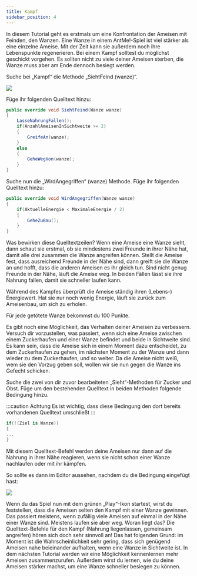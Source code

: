 ```yaml
---
title: Kampf
sidebar_position: 4
---
```


In diesem Tutorial geht es erstmals um eine Konfrontation der Ameisen mit Feinden, den Wanzen. 
Eine Wanze in einem AntMe!-Spiel ist viel stärker als eine einzelne Ameise. Mit der Zeit kann sie außerdem noch ihre Lebenspunkte regenerieren. 
Bei einem Kampf solltest du möglichst geschickt vorgehen. Es sollten nicht zu viele deiner Ameisen sterben, die Wanze muss aber am Ende dennoch besiegt werden.

Suche bei „Kampf“ die Methode „SiehtFeind (wanze)“.

![](/img/tutorials/kampf/Lektion5_1.png)

Füge ihr folgenden Quelltext hinzu:

```cs
public override void SiehtFeind(Wanze wanze)
{
    LasseNahrungFallen();
    if(AnzahlAmeisenInSichtweite >= 2)
    {
        GreifeAn(wanze);
    }
    else
    {
        GeheWegVon(wanze);
    }
}
```

Suche nun die „WirdAngegriffen“ (wanze) Methode. Füge ihr folgenden Quelltext hinzu:

```cs
public override void WirdAngegriffen(Wanze wanze)
{
    if(AktuelleEnergie < MaximaleEnergie / 2)
    {
        GeheZuBau();
    }
}
```

Was bewirken diese Quelltextzeilen? Wenn eine Ameise eine Wanze sieht, dann schaut sie erstmal, ob sie mindestens zwei Freunde in ihrer Nähe hat, damit alle drei zusammen die Wanze angreifen können. 
Stellt die Ameise fest, dass ausreichend Freunde in der Nähe sind, dann greift sie die Wanze an und hofft, dass die anderen Ameisen es ihr gleich tun. 
Sind nicht genug Freunde in der Nähe, läuft die Ameise weg. In beiden Fällen lässt sie ihre Nahrung fallen, damit sie schneller laufen kann. 

Während des Kampfes überprüft die Ameise ständig ihren (Lebens-) Energiewert. Hat sie nur noch wenig Energie, läuft sie zurück zum Ameisenbau, um sich zu erholen.

Für jede getötete Wanze bekommst du 100 Punkte.

Es gibt noch eine Möglichkeit, das Verhalten deiner Ameisen zu verbessern. Versuch dir vorzustellen, was passiert, wenn sich eine Ameise zwischen einem Zuckerhaufen und einer Wanze befindet und beide in Sichtweite sind. 
Es kann sein, dass die Ameise sich in einem Moment dazu entscheidet, zu dem Zuckerhaufen zu gehen, im nächsten Moment zu der Wanze und dann wieder zu dem Zuckerhaufen, und so weiter. 
Da die Ameise nicht weiß, wem sie den Vorzug geben soll, wollen wir sie nun gegen die Wanze ins Gefecht schicken. 

Suche die zwei von dir zuvor bearbeiteten „Sieht“-Methoden für Zucker und Obst. 
Füge um den bestehenden Quelltext in beiden Methoden folgende Bedingung hinzu.

:::caution Achtung
Es ist wichtig, dass diese Bedingung den dort bereits vorhandenen Quelltext umschließt
:::

```cs
if(!(Ziel is Wanze))
{
...
}
```

Mit diesem Quelltext-Befehl werden deine Ameisen nur dann auf die Nahrung in ihrer Nähe reagieren, wenn sie nicht schon einer Wanze nachlaufen oder mit ihr kämpfen.

So sollte es dann im Editor aussehen, nachdem du die Bedingung eingefügt hast:

![](/img/tutorials/kampf/Lektion5_5.png)


Wenn du das Spiel nun mit dem grünen „Play“-Ikon startest, wirst du feststellen, dass die Ameisen selten den Kampf mit einer Wanze gewinnen. 
Das passiert meistens, wenn zufällig viele Ameisen auf einmal in der Nähe einer Wanze sind. Meistens laufen sie aber weg. 
Woran liegt das? Die Quelltext-Befehle für den Kampf (Nahrung liegenlassen, gemeinsam angreifen) hören sich doch sehr sinnvoll an! 
Das hat folgenden Grund: im Moment ist die Wahrscheinlichkeit sehr gering, dass sich genügend Ameisen nahe beieinander aufhalten, wenn eine Wanze in Sichtweite ist. 
In dem nächsten Tutorial werden wir eine Möglichkeit kennenlernen mehr Ameisen zusammenzurufen. Außerdem wirst du lernen, wie du deine Ameisen stärker machst, um eine Wanze schneller besiegen zu können.
